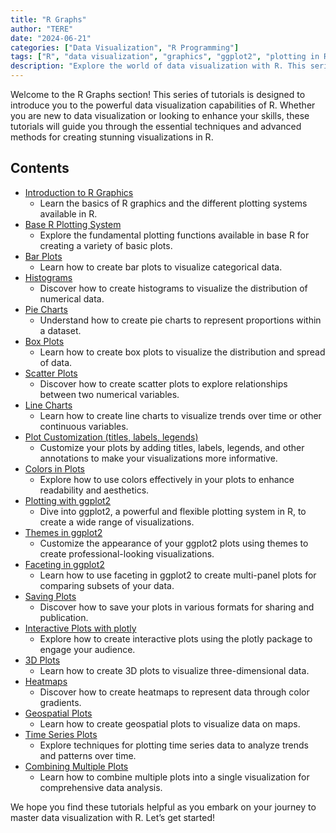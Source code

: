 ```yaml
---
title: "R Graphs"
author: "TERE"
date: "2024-06-21"
categories: ["Data Visualization", "R Programming"]
tags: ["R", "data visualization", "graphics", "ggplot2", "plotting in R"]
description: "Explore the world of data visualization with R. This series of tutorials covers various graphing techniques in R, from basic plots to advanced visualizations using ggplot2 and plotly. Whether you're a beginner or an advanced user, you'll find useful tips and techniques to create stunning visualizations in R."
---
```


Welcome to the R Graphs section! This series of tutorials is designed to introduce you to the powerful data visualization capabilities of R. Whether you are new to data visualization or looking to enhance your skills, these tutorials will guide you through the essential techniques and advanced methods for creating stunning visualizations in R.

## Contents

-   [Introduction to R Graphics](intro.qmd)
    -   Learn the basics of R graphics and the different plotting systems available in R.
-   [Base R Plotting System](base.qmd)
    -   Explore the fundamental plotting functions available in base R for creating a variety of basic plots.
-   [Bar Plots](bar.qmd)
    -   Learn how to create bar plots to visualize categorical data.
-   [Histograms](histogram.qmd)
    -   Discover how to create histograms to visualize the distribution of numerical data.
-   [Pie Charts](pie.qmd)
    -   Understand how to create pie charts to represent proportions within a dataset.
-   [Box Plots](box.qmd)
    -   Learn how to create box plots to visualize the distribution and spread of data.
-   [Scatter Plots](scatter.qmd)
    -   Discover how to create scatter plots to explore relationships between two numerical variables.
-   [Line Charts](line.qmd)
    -   Learn how to create line charts to visualize trends over time or other continuous variables.
-   [Plot Customization (titles, labels, legends)](customization.qmd)
    -   Customize your plots by adding titles, labels, legends, and other annotations to make your visualizations more informative.
-   [Colors in Plots](colors.qmd)
    -   Explore how to use colors effectively in your plots to enhance readability and aesthetics.
-   [Plotting with ggplot2](ggplot2.qmd)
    -   Dive into ggplot2, a powerful and flexible plotting system in R, to create a wide range of visualizations.
-   [Themes in ggplot2](themes.qmd)
    -   Customize the appearance of your ggplot2 plots using themes to create professional-looking visualizations.
-   [Faceting in ggplot2](faceting.qmd)
    -   Learn how to use faceting in ggplot2 to create multi-panel plots for comparing subsets of your data.
-   [Saving Plots](saving.qmd)
    -   Discover how to save your plots in various formats for sharing and publication.
-   [Interactive Plots with plotly](plotly.qmd)
    -   Explore how to create interactive plots using the plotly package to engage your audience.
-   [3D Plots](3d.qmd)
    -   Learn how to create 3D plots to visualize three-dimensional data.
-   [Heatmaps](heatmaps.qmd)
    -   Discover how to create heatmaps to represent data through color gradients.
-   [Geospatial Plots](geospatial.qmd)
    -   Learn how to create geospatial plots to visualize data on maps.
-   [Time Series Plots](timeseries.qmd)
    -   Explore techniques for plotting time series data to analyze trends and patterns over time.
-   [Combining Multiple Plots](combining.qmd)
    -   Learn how to combine multiple plots into a single visualization for comprehensive data analysis.

We hope you find these tutorials helpful as you embark on your journey to master data visualization with R. Let's get started!
